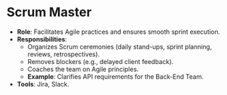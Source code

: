 # Scrum Master
- **Role**: Facilitates Agile practices and ensures smooth sprint execution.
- **Responsibilities**:
  - Organizes Scrum ceremonies (daily stand-ups, sprint planning, reviews, retrospectives).
  - Removes blockers (e.g., delayed client feedback).
  - Coaches the team on Agile principles.
  - **Example**: Clarifies API requirements for the Back-End Team.
- **Tools**: Jira, Slack.